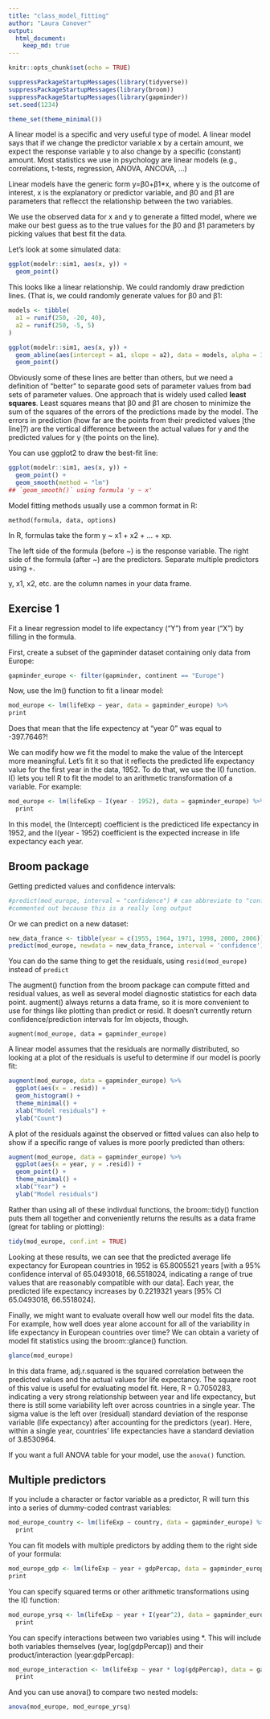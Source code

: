 ```yaml
---
title: "class_model_fitting"
author: "Laura Conover"
output: 
  html_document:
    keep_md: true
---
```


```r
knitr::opts_chunk$set(echo = TRUE)
```

```r
suppressPackageStartupMessages(library(tidyverse))
suppressPackageStartupMessages(library(broom))
suppressPackageStartupMessages(library(gapminder))
set.seed(1234)

theme_set(theme_minimal())
```

A linear model is a specific and very useful type of model. A linear model says that if we change the predictor variable x by a certain amount, we expect the response variable y to also change by a specific (constant) amount. Most statistics we use in psychology are linear models (e.g., correlations, t-tests, regression, ANOVA, ANCOVA, …)


Linear models have the generic form y=β0+β1*x, where y is the outcome of interest, x is the explanatory or predictor variable, and β0 and β1 are parameters that reflecct the relationship between the two variables.

We use the observed data for x and y to generate a fitted model, where we make our best guess as to the true values for the β0 and β1  parameters by picking values that best fit the data.

Let’s look at some simulated data:


```r
ggplot(modelr::sim1, aes(x, y)) + 
  geom_point()
```

This looks like a linear relationship. We could randomly draw prediction lines. (That is, we could randomly generate values for β0 and β1:

```r
models <- tibble(
  a1 = runif(250, -20, 40),
  a2 = runif(250, -5, 5)
)

ggplot(modelr::sim1, aes(x, y)) + 
  geom_abline(aes(intercept = a1, slope = a2), data = models, alpha = 1/4) +
  geom_point()
```

Obviously some of these lines are better than others, but we need a definition of “better” to separate good sets of parameter values from bad sets of parameter values. One approach that is widely used called **least squares**. Least squares means that β0 and β1 are chosen to minimize the sum of the squares of the errors of the predictions made by the model. The errors in prediction (how far are the points from their predicted values [the line]?) are the vertical difference between the actual values for y and the predicted values for y (the points on the line).


You can use ggplot2 to draw the best-fit line:
```r
ggplot(modelr::sim1, aes(x, y)) +
  geom_point() +
  geom_smooth(method = "lm")
## `geom_smooth()` using formula 'y ~ x'
```

Model fitting methods usually use a common format in R:

`method(formula, data, options)`

In R, formulas take the form y ~ x1 + x2 + ... + xp.

The left side of the formula (before ~) is the response variable. The right side of the formula (after ~) are the predictors. Separate multiple predictors using +. 

y, x1, x2, etc. are the column names in your data frame.

## Exercise 1
Fit a linear regression model to life expectancy (“Y”) from year (“X”) by filling in the formula.

First, create a subset of the gapminder dataset containing only data from Europe:

```r
gapminder_europe <- filter(gapminder, continent == "Europe")
```

Now, use the lm() function to fit a linear model:

```r
mod_europe <- lm(lifeExp ~ year, data = gapminder_europe) %>% 
print
```

Does that mean that the life expectency at “year 0” was equal to -397.7646?!

We can modify how we fit the model to make the value of the Intercept more meaningful. Let’s fit it so that it reflects the predicted life expectancy value for the first year in the data, 1952. To do that, we use the I() function. I() lets you tell R to fit the model to an arithmetic transformation of a variable. For example:

```r
mod_europe <- lm(lifeExp ~ I(year - 1952), data = gapminder_europe) %>% 
  print
```

In this model, the (Intercept) coefficient is the predicticed life expectancy in 1952, and the I(year - 1952) coefficient  is the expected increase in life expectancy each year.

## Broom package
Getting predicted values and confidence intervals:
```r
#predict(mod_europe, interval = "confidence") # can abbreviate to "conf"
#commented out because this is a really long output
```

Or we can predict on a new dataset:

```r
new_data_france <- tibble(year = c(1955, 1964, 1971, 1998, 2000, 2006))
predict(mod_europe, newdata = new_data_france, interval = 'confidence')
```


You can do the same thing to get the residuals, using `resid(mod_europe)` instead of `predict`

The augment() function from the broom package can compute fitted and residual values, as well as several model diagnostic statistics for each data point. augment() always returns a data frame, so it is more convenient to use for things like plotting than predict or resid. It doesn’t currently return confidence/prediction intervals for lm objects, though.


`augment(mod_europe, data = gapminder_europe)`

A linear model assumes that the residuals are normally distributed, so looking at a plot of the residuals is useful to determine if our model is poorly fit:

```r
augment(mod_europe, data = gapminder_europe) %>% 
  ggplot(aes(x = .resid)) +
  geom_histogram() +
  theme_minimal() +
  xlab("Model residuals") +
  ylab("Count")
```

A plot of the residuals against the observed or fitted values can also help to show if a specific range of values is more poorly predicted than others:

```r
augment(mod_europe, data = gapminder_europe) %>% 
  ggplot(aes(x = year, y = .resid)) +
  geom_point() +
  theme_minimal() +
  xlab("Year") +
  ylab("Model residuals")
```

Rather than using all of these indivdual functions, the broom::tidy() function puts them all together and conveniently returns the results as a data frame (great for tabling or plotting):

```r
tidy(mod_europe, conf.int = TRUE)

```

Looking at these results, we can see that the predicted average life expectancy for European countries in 1952 is 65.8005521 years [with a 95% confidence interval of 65.0493018, 66.5518024, indicating a range of true values that are reasonably compatible with our data]. Each year, the predicted life expectancy increases by 0.2219321 years [95% CI 65.0493018, 66.5518024].

Finally, we might want to evaluate overall how well our model fits the data. For example, how well does year alone account for all of the variability in life expectancy in European countries over time? We can obtain a variety of model fit statistics using the broom::glance() function.

```r
glance(mod_europe)
```

In this data frame, adj.r.squared is the squared correlation between the predicted values and the actual values for life expectancy. The square root of this value is useful for evaluating model fit. Here, R = 0.7050283, indicating a very strong relationship between year and life expectancy, but there is still some variability left over across countries in a single year. The sigma value is the left over (residual) standard deviation of the response variable (life expectancy) after accounting for the predictors (year). Here, within a single year, countries’ life expectancies have a standard deviation of 3.8530964.

If you want a full ANOVA table for your model, use the `anova()` function.

## Multiple predictors

If you include a character or factor variable as a predictor, R will turn this into a series of dummy-coded contrast variables:

```r
mod_europe_country <- lm(lifeExp ~ country, data = gapminder_europe) %>% 
  print
```

You can fit models with multiple predictors by adding them to the right side of your formula:

```r
mod_europe_gdp <- lm(lifeExp ~ year + gdpPercap, data = gapminder_europe) %>% 
print
```

You can specify squared terms or other arithmetic transformations using the I() function:
```r
mod_europe_yrsq <- lm(lifeExp ~ year + I(year^2), data = gapminder_europe) %>% 
  print
```

You can specify interactions between two variables using *. This will include both variables themselves (year, log(gdpPercap)) and their product/interaction (year:gdpPercap):

```r
mod_europe_interaction <- lm(lifeExp ~ year * log(gdpPercap), data = gapminder_europe) %>% 
  print
```

And you can use anova() to compare two nested models:
```r
anova(mod_europe, mod_europe_yrsq)
```


